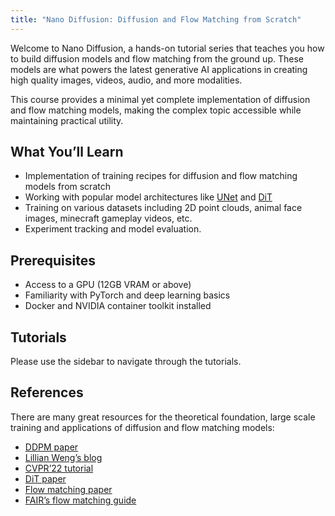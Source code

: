 ```yaml
---
title: "Nano Diffusion: Diffusion and Flow Matching from Scratch"
---
```


Welcome to Nano Diffusion, a hands-on tutorial series that teaches you how to build diffusion models and flow matching from the ground up. These models are what powers the latest generative AI applications in creating high quality images, videos, audio, and more modalities.

This course provides a minimal yet complete implementation of diffusion and flow matching models, making the complex topic accessible while maintaining practical utility.

## What You'll Learn

- Implementation of training recipes for diffusion and flow matching models from scratch
- Working with popular model architectures like [UNet](https://arxiv.org/abs/1505.04597) and [DiT](https://arxiv.org/abs/2212.09748)
- Training on various datasets including 2D point clouds, animal face images, minecraft gameplay videos, etc.
- Experiment tracking and model evaluation.

## Prerequisites

- Access to a GPU (12GB VRAM or above)
- Familiarity with PyTorch and deep learning basics
- Docker and NVIDIA container toolkit installed

## Tutorials

Please use the sidebar to navigate through the tutorials.

## References


There are many great resources for the theoretical foundation, large scale training and applications of diffusion and flow matching models:

- [DDPM paper](https://arxiv.org/abs/2006.11239)
- [Lillian Weng's blog](https://lilianweng.github.io/posts/2021-07-11-diffusion-models/)
- [CVPR'22 tutorial](https://cvpr2022-tutorial-diffusion-models.github.io/)
- [DiT paper](https://arxiv.org/abs/2212.09748)
- [Flow matching paper](https://arxiv.org/abs/2210.02747)
- [FAIR's flow matching guide](https://arxiv.org/abs/2412.06264)
